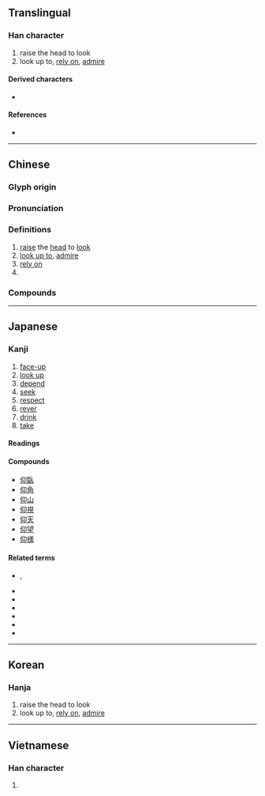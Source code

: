 {{character info/new}}
==Translingual==

===Han character===
{{Han char|rn=9|rad=人|as=04|sn=6|four=27220|canj=OHVL|ids=⿰亻卬}}

# raise the head to look
# look up to, [[rely on]], [[admire]]

====Derived characters====
* {{l|mul|[[𦯒]], [[𨦪]], [[𩣍]], [[𠑕]]}}

====References====
* {{Han ref|kx=0094.080|dkj=00400|dj=0199.140|hdz=10125.030|uh=4EF0|ud=20208|bh=A5F5|bd=42485}}

----

==Chinese==
{{zh-forms}}
{{zh-wp|zh:仰姓}}

===Glyph origin===
{{Han etym}}

===Pronunciation===
{{zh-pron
|m=yǎng
|c=joeng5,ngong5
|h=pfs=
|md=
|mn=qz,tw,xm:gióng/zz:giáng
|w=
|mc=y
|oc=y
|cat=
}}

===Definitions===
{{zh-hanzi}}

# [[raise]] the [[head]] to [[look]]
# [[look up to]], [[admire]]
# [[rely on]]
# {{surname|lang=zh}}

===Compounds===
{{zh-der|信仰|敬仰|宗教信仰}}

----

==Japanese==

===Kanji===
{{ja-kanji|grade=c|rs=人04}}

# [[face-up]]
# [[look up]]
# [[depend]]
# [[seek]]
# [[respect]]
# [[rever]]
# [[drink]]
# [[take]]

====Readings====
{{ja-readings
|goon=ごう
|kanon=ぎょう
|kanyoon=こう
|kun=あお-ぐ, おお-せ, あおる
}}

====Compounds====
* [[仰臥]]
* [[仰角]]
* [[仰山]]
* [[仰視]]
* [[仰天]]
* [[仰望]]
* [[仰様]]

====Related terms====
* {{l|ja|仰々しい}}, {{l|ja|仰仰しい}}
* {{l|ja|仰けぞる}}
* {{l|ja|仰っしゃる}}
* {{l|ja|仰のく}}
* {{l|ja|仰のける}}
* {{l|ja|仰向く}}
* {{l|ja|仰反る}}

----

==Korean==

===Hanja===
{{ko-hanja|hangeul=앙|rv=ang|mr=ang}}

# raise the head to look
# look up to, [[rely on]], [[admire]]

----

==Vietnamese==

===Han character===
{{vi-hantu|ngưỡng|rs=人04}}

# {{defn|lang=vi|sort=人04}}